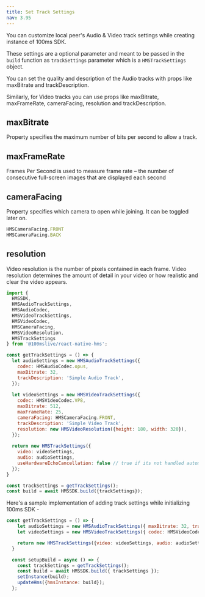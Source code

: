```yaml
---
title: Set Track Settings
nav: 3.95
---
```


You can customize local peer's Audio & Video track settings while creating instance of 100ms SDK.


These settings are a optional parameter and meant to be passed in the `build` function as `trackSettings` parameter which is a `HMSTrackSettings` object.


You can set the quality and description of the Audio tracks with props like maxBitrate and trackDescription. 


Similarly, for Video tracks you can use props like maxBitrate, maxFrameRate, cameraFacing, resolution and trackDescription.


## maxBitrate
Property specifies the maximum number of bits per second to allow a track.

## maxFrameRate
Frames Per Second is used to measure frame rate – the number of consecutive full-screen images that are displayed each second

## cameraFacing
Property specifies which camera to open while joining. It can be toggled later on.

```js
HMSCameraFacing.FRONT
HMSCameraFacing.BACK
```

## resolution
Video resolution is the number of pixels contained in each frame. 
Video resolution determines the amount of detail in your video or how realistic and clear the video appears.

```js
import {
  HMSSDK,
  HMSAudioTrackSettings,
  HMSAudioCodec,
  HMSVideoTrackSettings,
  HMSVideoCodec,
  HMSCameraFacing,
  HMSVideoResolution,
  HMSTrackSettings
} from '@100mslive/react-native-hms';

const getTrackSettings = () => {
  let audioSettings = new HMSAudioTrackSettings({ 
    codec: HMSAudioCodec.opus,                    
    maxBitrate: 32,                               
    trackDescription: 'Simple Audio Track',       
  });
  
  let videoSettings = new HMSVideoTrackSettings({
    codec: HMSVideoCodec.VP8,                     
    maxBitrate: 512,                              
    maxFrameRate: 25,                             
    cameraFacing: HMSCameraFacing.FRONT,          
    trackDescription: 'Simple Video Track',       
    resolution: new HMSVideoResolution({height: 180, width: 320}), 
  });
  
  return new HMSTrackSettings({
    video: videoSettings,
    audio: audioSettings,
    useHardwareEchoCancellation: false // true if its not handled automatically 
  });
}

const trackSettings = getTrackSettings();
const build = await HMSSDK.build({trackSettings});
```


Here's a sample implementation of adding track settings while initializing 100ms SDK -

```js
const getTrackSettings = () => {
    let audioSettings = new HMSAudioTrackSettings({ maxBitrate: 32, trackDescription: "Simple Audio Track" });
    let videoSettings = new HMSVideoTrackSettings({ codec: HMSVideoCodec.vp8, maxBitrate: 512, maxFrameRate: 25, cameraFacing: HMSCameraFacing.FRONT, trackDescription: "Simple Video Track", resolution: new HMSVideoResolution({height: 180, width: 320})});

    return new HMSTrackSettings({video: videoSettings, audio: audioSettings});
  }

  const setupBuild = async () => {
    const trackSettings = getTrackSettings();
    const build = await HMSSDK.build({ trackSettings });
    setInstance(build);
    updateHms({hmsInstance: build});
  };
```

